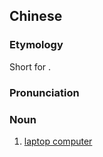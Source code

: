 {{also|笔电}}
==Chinese==
{{zh-forms|s=笔电}}

===Etymology===
Short for {{zh-l|筆記型電腦}}.

===Pronunciation===
{{zh-pron
|m=bǐdiàn
|c=bat1 din6
|cat=n
}}

===Noun===
{{zh-noun}}

# {{lb|zh|Taiwan}} [[laptop computer]]
